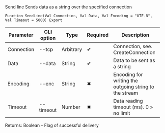 ﻿---
sidebar_position: 6
---


# 
Send line Sends data as a string over the specified connection



`Function SendLine(Val Connection, Val Data, Val Encoding = "UTF-8", Val Timeout = 5000) Export`

  | Parameter | CLI option | Type | Required | Description |
  |-|-|-|-|-|
  | Connection | --tcp | Arbitrary | &#x2714; | Connection, see. CreateConnection |
  | Data | --data | String | &#x2714; | Data to be sent as a string |
  | Encoding | --enc | String | &#x2716; | Encoding for writing the outgoing string to the stream |
  | Timeout | --timeout | Number | &#x2716; | Data reading timeout (ms). 0 > no limit |

  
  Returns:  Boolean - Flag of successful delivery

<br/>




```bsl title="1C:Enterprise/OneScript code example"

```
 




